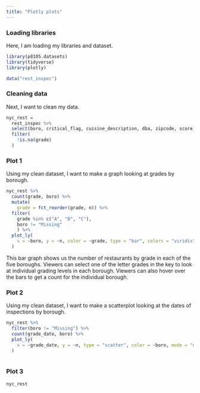```yaml
---
title: "Plotly plots"
---
```


### Loading libraries

Here, I am loading my libraries and dataset.

```r
library(p8105.datasets)
library(tidyverse)
library(plotly)

data("rest_inspec")
```

### Cleaning data

Next, I want to clean my data.

```r
nyc_rest = 
  rest_inspec %>% 
  select(boro, critical_flag, cuisine_description, dba, zipcode, score, grade, grade_date) %>% 
  filter(
    !is.na(grade)
  )
```

### Plot 1

Using my clean dataset, I want to make a graph looking at grades by borough.

```r
nyc_rest %>% 
  count(grade, boro) %>% 
  mutate(
    grade = fct_reorder(grade, n)) %>%
  filter(
    grade %in% c("A", "B", "C"),
    boro != "Missing"
    ) %>% 
  plot_ly(
    x = ~boro, y = ~n, color = ~grade, type = "bar", colors = "viridis"
  )
```

This bar graph shows us the number of restaurants by grade in each of the five boroughs. Viewers can select one of the letter grades in the key to look at individual grading levels in each borough. Viewers can also hover over the bars to get a count for the individual borough.

### Plot 2

Using my clean dataset, I want to make a scatterplot looking at the dates of inspections by borough.

```r
nyc_rest %>% 
  filter(boro != "Missing") %>% 
  count(grade_date, boro) %>%
  plot_ly(
    x = ~grade_date, y = ~n, type = "scatter", color = ~boro, mode = "markers", colors = "viridis", alpha = 0.5
  )
  
```

### Plot 3

```r
nyc_rest
```


